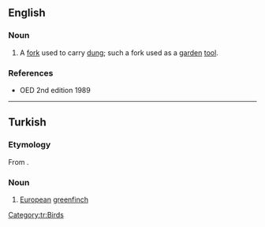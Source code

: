 ==English==

===Noun===
{{en-noun}}

# {{lb|en|obsolete}} A [[fork]] used to carry [[dung]]; such a fork used as a [[garden]] [[tool]].

===References===
* OED 2nd edition 1989

----

==Turkish==

===Etymology===
From {{etyl|trk-pro|tr}} {{m|trk-pro|*jelbe}}.

===Noun===
{{tr-noun}}

# [[European]] [[greenfinch]]

[[Category:tr:Birds]]